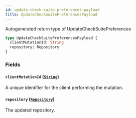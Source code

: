 ```yaml
---
id: update-check-suite-preferences-payload
title: UpdateCheckSuitePreferencesPayload
---
```


Autogenerated return type of UpdateCheckSuitePreferences

```graphql
type UpdateCheckSuitePreferencesPayload {
  clientMutationId: String
  repository: Repository
}
```

### Fields

#### `clientMutationId` ([`String`](/docs/api/scalars/string))

A unique identifier for the client performing the mutation.

#### `repository` ([`Repository`](/docs/api/objects/repository))

The updated repository.
